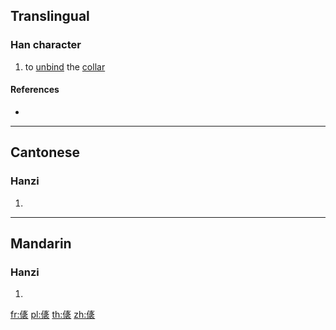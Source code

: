 ==Translingual==

===Han character===
{{Han char|rn=9|rad=人|as=12|sn=14|four=|canj=OYNV|ids=⿰亻袲}}

# to [[unbind]] the [[collar]]

====References====
* {{Han ref|kx=0117.060|hdz=10221.030|uh=3485|ud=13445}}

----

==Cantonese==

===Hanzi===
{{yue-hanzi|jyut=[[kai2]]|y=kai2}}

# {{defn|lang=yue|sort=人12}}

----

==Mandarin==

===Hanzi===
{{cmn-hanzi|pin=[[qǐ]] ([[qi3]])|wg=ch'i<sup>3</sup>}}

# {{defn|lang=cmn|sort=人12}}

[[fr:㒅]]
[[pl:㒅]]
[[th:㒅]]
[[zh:㒅]]